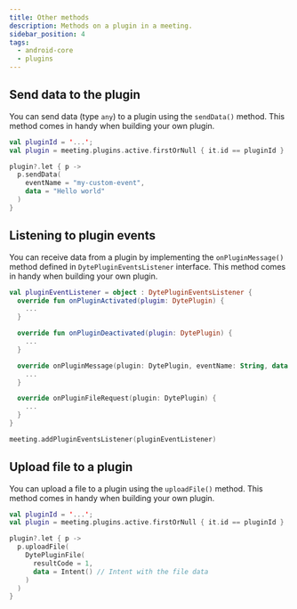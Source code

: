 ```yaml
---
title: Other methods
description: Methods on a plugin in a meeting.
sidebar_position: 4
tags:
  - android-core
  - plugins
---
```


## Send data to the plugin

You can send data (type `any`) to a plugin using the `sendData()` method. This method comes in handy when building your own plugin.

```kotlin
val pluginId = '...';
val plugin = meeting.plugins.active.firstOrNull { it.id == pluginId }

plugin?.let { p ->
  p.sendData(
    eventName = "my-custom-event",
    data = "Hello world"
  )
}
```

## Listening to plugin events

You can receive data from a plugin by implementing the `onPluginMessage()` method defined in `DytePluginEventsListener` interface. This method comes in handy when building your own plugin.

```kotlin
val pluginEventListener = object : DytePluginEventsListener {
  override fun onPluginActivated(plugim: DytePlugin) {
    ...
  }

  override fun onPluginDeactivated(plugin: DytePlugin) {
    ...
  }

  override onPluginMessage(plugin: DytePlugin, eventName: String, data: Any?) {
    ...
  }

  override onPluginFileRequest(plugin: DytePlugin) {
    ...
  }
}

meeting.addPluginEventsListener(pluginEventListener)
```

## Upload file to a plugin

You can upload a file to a plugin using the `uploadFile()` method. This method comes in handy when building your own plugin.

```kotlin
val pluginId = '...';
val plugin = meeting.plugins.active.firstOrNull { it.id == pluginId }

plugin?.let { p ->
  p.uploadFile(
    DytePluginFile(
      resultCode = 1,
      data = Intent() // Intent with the file data
    )
  )
}
```
